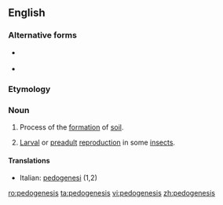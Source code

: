 ==English==

===Alternative forms===
* {{l|en|paedogenesis}} {{qualifier|biology|British}}
* {{l|en|pædogenesis}} {{qualifier|biology|mainly British}}

===Etymology===
{{confix|pedo|genesis}}

===Noun===
{{wikipedia}}
{{en-noun|-}}

# {{geology}} Process of the [[formation]] of [[soil]].
# {{biology}} [[larval|Larval]] or [[preadult]] [[reproduction]] in some [[insect]]s.

====Translations====
{{trans-top}}
* Italian: [[pedogenesi]] {{f}} (1,2)
{{trans-mid}}
{{trans-bottom}}

[[ro:pedogenesis]]
[[ta:pedogenesis]]
[[vi:pedogenesis]]
[[zh:pedogenesis]]
